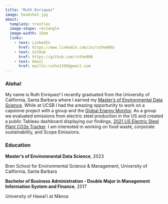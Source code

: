 ```yaml
---
title: "Ruth Enriquez"
image: headshot.jpg
about:
  template: trestles
  image-shape: rectangle
  image-width: 15em
  links:
    - text: LinkedIn
      href: https://www.linkedin.com/in/ruthe808/
    - text: GitHub
      href: https://github.com/ruthe808
    - text: Email
      href: mailto:ruthe1395@gmail.com
---
```


### Aloha!

My name is Ruth Enriquez! I recently graduated from the University of California, Santa Barbara where I earned my [Master's of Environmental Data Science](https://bren.ucsb.edu/masters-programs/master-environmental-data-science). While at UCSB I had the amazing opportunity to work on a capstone project with a group and the [Global Energy Monitor](https://globalenergymonitor.org/). As a group we evaluated emissions from electric steel production in the US and created a public Tableau dashboard displaying our findings, [2021 US Electric Steel Plant CO2e Tracker](https://public.tableau.com/app/profile/steel.tracker/viz/2021USElectricSteelPlantCo2eTracker/EAFTotalPlantEmissions). I am interested in working on food waste, corporate sustainability, and Scope Emissions.

### Education

<p class="custom-subtitle">

**Master's of Environmental Data Science**, 2023

</p>

<p class="custom-subtitle2">

Bren School for Environmental Science & Management, University of California, Santa Barbara

</p>

<p class="custom-subtitle">

**Bachelor of Business Administration - Double Major in Management Information System and Finance**, 2017

</p>

<p class="custom-subtitle2">

University of Hawai'i at Mānoa

</p>

